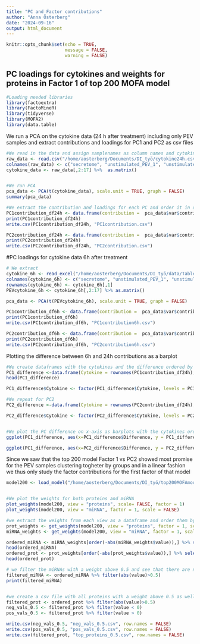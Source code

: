 ```yaml
---
title: "PC and Factor contributions"
author: "Anna Österberg"
date: "2024-09-16"
output: html_document
---
```


```r
knitr::opts_chunk$set(echo = TRUE,
                      message = FALSE,
                      warning = FALSE)
```

## PC loadings for cytokines and weights for proteins in Factor 1 of top 200 MOFA model

```r
#Loading needed libraries
library(factoextra)
library(FactoMineR)
library(tidyverse)
library(MOFA2)
library(data.table)

```

We run a PCA on the cytokine data (24 h after treatment) including only PEV samples and extract contributions and loadings for PC1 and PC2 as csv files

```r
#We read in the data and assign samplenames as column names and cytokines as rownames and chose only PEV samples 
raw_data <- read.csv("/home/aosterberg/Documents/DI_työ/cytokine24h.csv",header = TRUE)
colnames(raw_data) <- c("secretome", "unstimulated_PEV_1", "unstimulated_PEV_2", "unstimulated_PEV_3", "unstimulated_PEV_4","GPVI_PEV_1", "GPVI_PEV_2", "GPVI_PEV_3", "GPVI_PEV_4", "CLEC2_PEV_1","CLEC2_PEV_2","CLEC2_PEV_3", "CLEC2_PEV_4", "TC_PEV_1","TC_PEV_2","TC_PEV_3", "TC_PEV_4", "no_PEV_1","no_PEV_2","no_PEV_3","no_PEV_4")
cytokine_data <- raw_data[,2:17] %>%  as.matrix()


#We run PCA
pca_data <- PCA(t(cytokine_data), scale.unit = TRUE, graph = FALSE)
summary(pca_data)

#We extract the contribution and loadings for each PC and order it in descending order based on contribution and save this as a csv file 
PC1contribution_df24h <- data.frame(contribution =  pca_data$var$contrib[,1], loadings = pca_data$var$coord[,1])[order(-pca_data$var$contrib[,1]),]
print(PC1contribution_df24h)
write.csv(PC1contribution_df24h, "PC1contribution.csv")

PC2contribution_df24h <- data.frame(contribution =  pca_data$var$contrib[,2], loadings = pca_data$var$coord[,2])[order(-pca_data$var$contrib[,2]),]
print(PC2contribution_df24h)
write.csv(PC2contribution_df24h, "PC2contribution.csv")

```

#PC loadings for cytokine data 6h after treatment


```r
# We extract 
cytokine_6h <- read_excel("/home/aosterberg/Documents/DI_työ/data/TableS2.xlsx", sheet = 2) %>% as.data.frame()
colnames(cytokine_6h) <- c("secretome", "unstimulated_PEV_1", "unstimulated_PEV_2", "unstimulated_PEV_3", "unstimulated_PEV_4","GPVI_PEV_1", "GPVI_PEV_2", "GPVI_PEV_3", "GPVI_PEV_4", "CLEC2_PEV_1","CLEC2_PEV_2","CLEC2_PEV_3", "CLEC2_PEV_4", "TC_PEV_1","TC_PEV_2","TC_PEV_3", "TC_PEV_4", "no_PEV_1","no_PEV_2","no_PEV_3","no_PEV_4")
rownames(cytokine_6h) <- cytokine_6h[,1]
PEVcytokine_6h <- cytokine_6h[,2:17] %>% as.matrix()

pca_data <- PCA(t(PEVcytokine_6h), scale.unit = TRUE, graph = FALSE)

PC1contribution_df6h <- data.frame(contribution =  pca_data$var$contrib[,1], loadings = pca_data$var$coord[,1])[order(-pca_data$var$contrib[,1]),]
print(PC1contribution_df6h)
write.csv(PC1contribution_df6h, "PC1contribution6h.csv")

PC2contribution_df6h <- data.frame(contribution =  pca_data$var$contrib[,2], loadings = pca_data$var$coord[,2])[order(-pca_data$var$contrib[,2]),]
print(PC2contribution_df6h)
write.csv(PC2contribution_df6h, "PC2contribution6h.csv")

```

Plotting the difference between 6h and 24h contributions as a barplot 

```r

#We create dataframes with the cytokines and the difference ordered by the difference between 24h and 6h contributions to PC1 and PC2
PC1_difference <-data.frame(Cytokine = rownames(PC1contribution_df24h), Difference = (PC1contribution_df24h$contribution - PC1contribution_df6h$contribution))[order(abs(PC1contribution_df24h$contribution - PC1contribution_df6h$contribution)),]
head(PC1_difference)

PC1_difference$Cytokine <- factor(PC1_difference$Cytokine, levels = PC1_difference$Cytokine) #we set the ordered cytokines as a factor so they are plotted in this order

#We repeat for PC2
PC2_difference <-data.frame(Cytokine = rownames(PC2contribution_df24h), Difference =(PC2contribution_df24h$contribution - PC2contribution_df6h$contribution))[order(abs(PC2contribution_df24h$contribution - PC2contribution_df6h$contribution)),]

PC2_difference$Cytokine <- factor(PC2_difference$Cytokine, levels = PC2_difference$Cytokine)


#We plot the PC difference on x-axis as barplots with the cytokines ordered from largest difference to smallest 
ggplot(PC1_difference, aes(x=PC1_difference$Difference, y = PC1_difference$Cytokine)) + geom_bar(stat="identity", fill = "purple") + theme_minimal() + labs(x= "Difference", y = "Cytokine", title= "Difference in PC1 contributions")+ theme(plot.title = element_text(hjust=0.5, size =20))

ggplot(PC1_difference, aes(x=PC2_difference$Difference, y = PC2_difference$Cytokine)) + geom_bar(stat="identity", fill = "purple") + theme_minimal() + labs(x= "Difference", y = "Cytokine", title= "Difference in PC2 contributions")+ theme(plot.title = element_text(hjust=0.5, size =20))

```


Since we saw that the top 200 model Factor 1 vs PC2 showed most promise for the PEV samples clustering togheter by groups and in a linear fashion we thus only study the factor contributions for the first factor of that model

```r
model200 <- load_model("/home/aosterberg/Documents/DI_työ/top200MOFAmodel.hdf5") #we load the model


#We plot the weights for both proteins and miRNA
plot_weights(model200, view = "proteins", scale= FALSE, factor = 1) 
plot_weights(model200, view = "miRNA", factor = 1, scale = FALSE) 

#we extract the weights from each view as a dataframe and order them by absolute value in decreasing order
prot_weights <- get_weights(model200, view = "proteins", factor = 1, scale = TRUE, as.data.frame = TRUE)
miRNA_weights <- get_weights(model200, view = "miRNA", factor = 1, scale= TRUE, as.data.frame = TRUE)

ordered_miRNA <- miRNA_weights[order(-abs(miRNA_weights$value)),] %>% select(-view, -factor)
head(ordered_miRNA)
ordered_prot <- prot_weights[order(-abs(prot_weights$value)),] %>% select(-view, -factor)
head(ordered_prot)

# we filter the miRNAs with a weight above 0.5 and see that there are none therefore we will from now on study proteins
filtered_miRNA <- ordered_miRNA %>% filter(abs(value)>0.5)
print(filtered_miRNA)


#we create a csv file with all proteins with a weight above 0.5 as well as one for all proteins with a positive weight above 0.5 and a weight less than -0.5
filtered_prot <- ordered_prot %>% filter(abs(value)>0.5)
neg_vals_0.5 <- filtered_prot %>% filter(value < 0)
pos_vals_0.5 <- filtered_prot %>% filter(value > 0)

write.csv(neg_vals_0.5, "neg_vals_0.5.csv", row.names = FALSE)
write.csv(pos_vals_0.5, "pos_vals_0.5.csv", row.names = FALSE)
write.csv(filtered_prot, "top_proteins_0.5.csv", row.names = FALSE)

```


